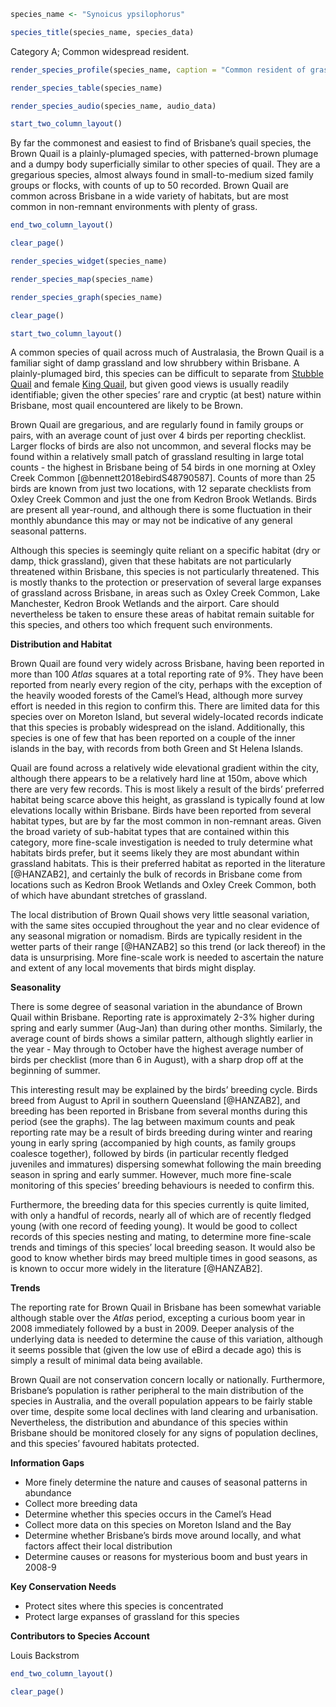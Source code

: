 ```r
species_name <- "Synoicus ypsilophorus"
```

```r
species_title(species_name, species_data)
```

Category A; Common widespread resident.

```r
render_species_profile(species_name, caption = "Common resident of grasslands across Brisbane. Year-round resident, although local nomadic movement may occur in some areas. Not of conservation concern. Photo by Louis Backstrom, Kedron Brook Wetlands, 15 Mar 2018.")
```

```r
render_species_table(species_name)
```

```r
render_species_audio(species_name, audio_data)
```

```r
start_two_column_layout()
```

By far the commonest and easiest to find of Brisbane's quail species, the Brown Quail is a plainly-plumaged species, with patterned-brown plumage and a dumpy body superficially similar to other species of quail. They are a gregarious species, almost always found in small-to-medium sized family groups or flocks, with counts of up to 50 recorded. Brown Quail are common across Brisbane in a wide variety of habitats, but are most common in non-remnant environments with plenty of grass.

```r
end_two_column_layout()
```

```r
clear_page()
```

```r
render_species_widget(species_name)
```

```r
render_species_map(species_name)
```

```r
render_species_graph(species_name)
```

```r
clear_page()
```

```r
start_two_column_layout()
```

A common species of quail across much of Australasia, the Brown Quail is a familiar sight of damp grassland and low shrubbery within Brisbane. A plainly-plumaged bird, this species can be difficult to separate from [Stubble Quail](stubble-quail-coturnix-pectoralis) and female [King Quail](#king-quail-synoicus-chinensis), but given good views is usually readily identifiable; given the other species' rare and cryptic (at best) nature within Brisbane, most quail encountered are likely to be Brown.

Brown Quail are gregarious, and are regularly found in family groups or pairs, with an average count of just over 4 birds per reporting checklist. Larger flocks of birds are also not uncommon, and several flocks may be found within a relatively small patch of grassland resulting in large total counts - the highest in Brisbane being of 54 birds in one morning at Oxley Creek Common [@bennett2018ebirdS48790587]. Counts of more than 25 birds are known from just two locations, with 12 separate checklists from Oxley Creek Common and just the one from Kedron Brook Wetlands. Birds are present all year-round, and although there is some fluctuation in their monthly abundance this may or may not be indicative of any general seasonal patterns.

Although this species is seemingly quite reliant on a specific habitat (dry or damp, thick grassland), given that these habitats are not particularly threatened within Brisbane, this species is not particularly threatened. This is mostly thanks to the protection or preservation of several large expanses of grassland across Brisbane, in areas such as Oxley Creek Common, Lake Manchester, Kedron Brook Wetlands and the airport. Care should nevertheless be taken to ensure these areas of habitat remain suitable for this species, and others too which frequent such environments.

**Distribution and Habitat**

Brown Quail are found very widely across Brisbane, having been reported in more than 100 _Atlas_ squares at a total reporting rate of 9%. They have been reported from nearly every region of the city, perhaps with the exception of the heavily wooded forests of the Camel's Head, although more survey effort is needed in this region to confirm this. There are limited data for this species over on Moreton Island, but several widely-located records indicate that this species is probably widespread on the island. Additionally, this species is one of few that has been reported on a couple of the inner islands in the bay, with records from both Green and St Helena Islands.

Quail are found across a relatively wide elevational gradient within the city, although there appears to be a relatively hard line at 150m, above which there are very few records. This is most likely a result of the birds' preferred habitat being scarce above this height, as grassland is typically found at low elevations locally within Brisbane. Birds have been reported from several habitat types, but are by far the most common in non-remnant areas. Given the broad variety of sub-habitat types that are contained within this category, more fine-scale investigation is needed to truly determine what habitats birds prefer, but it seems likely they are most abundant within grassland habitats. This is their preferred habitat as reported in the literature [@HANZAB2], and certainly the bulk of records in Brisbane come from locations such as Kedron Brook Wetlands and Oxley Creek Common, both of which have abundant stretches of grassland.

The local distribution of Brown Quail shows very little seasonal variation, with the same sites occupied throughout the year and no clear evidence of any seasonal migration or nomadism. Birds are typically resident in the wetter parts of their range [@HANZAB2] so this trend (or lack thereof) in the data is unsurprising. More fine-scale work is needed to ascertain the nature and extent of any local movements that birds might display.

**Seasonality**

There is some degree of seasonal variation in the abundance of Brown Quail within Brisbane. Reporting rate is approximately 2-3% higher during spring and early summer (Aug-Jan) than during other months. Similarly, the average count of birds shows a similar pattern, although slightly earlier in the year - May through to October have the highest average number of birds per checklist (more than 6 in August), with a sharp drop off at the beginning of summer.

This interesting result may be explained by the birds' breeding cycle. Birds breed from August to April in southern Queensland [@HANZAB2], and breeding has been reported in Brisbane from several months during this period (see the graphs). The lag between maximum counts and peak reporting rate may be a result of birds breeding during winter and rearing young in early spring (accompanied by high counts, as family groups coalesce together), followed by birds (in particular recently fledged juveniles and immatures) dispersing somewhat following the main breeding season in spring and early summer. However, much more fine-scale monitoring of this species' breeding behaviours is needed to confirm this.

Furthermore, the breeding data for this species currently is quite limited, with only a handful of records, nearly all of which are of recently fledged young (with one record of feeding young). It would be good to collect records of this species nesting and mating, to determine more fine-scale trends and timings of this species' local breeding season. It would also be good to know whether birds may breed multiple times in good seasons, as is known to occur more widely in the literature [@HANZAB2].

**Trends**

The reporting rate for Brown Quail in Brisbane has been somewhat variable although stable over the _Atlas_ period, excepting a curious boom year in 2008 immediately followed by a bust in 2009. Deeper analysis of the underlying data is needed to determine the cause of this variation, although it seems possible that (given the low use of eBird a decade ago) this is simply a result of minimal data being available.

Brown Quail are not conservation concern locally or nationally. Furthermore, Brisbane’s population is rather peripheral to the main distribution of the species in Australia, and the overall population appears to be fairly stable over time, despite some local declines with land clearing and urbanisation. Nevertheless, the distribution and abundance of this species within Brisbane should be monitored closely for any signs of population declines, and this species' favoured habitats protected.

**Information Gaps**

- More finely determine the nature and causes of seasonal patterns in abundance
- Collect more breeding data
- Determine whether this species occurs in the Camel's Head
- Collect more data on this species on Moreton Island and the Bay
- Determine whether Brisbane's birds move around locally, and what factors affect their local distribution
- Determine causes or reasons for mysterious boom and bust years in 2008-9

**Key Conservation Needs**

- Protect sites where this species is concentrated
- Protect large expanses of grassland for this species

**Contributors to Species Account**

Louis Backstrom

```r
end_two_column_layout()
```

```r
clear_page()
```
